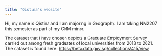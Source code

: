 ```yaml
---
title: "Qistina's website"
---
```


Hi, my name is Qistina and I am majoring in Geography. I am taking NM2207 this semester as part of my CNM minor.

The dataset that I have chosen depicts a Graduate Employment Survey carried out among fresh graduates of local universities from 2013 to 2021. The dataset is found here: <https://beta.data.gov.sg/collections/415/view>

